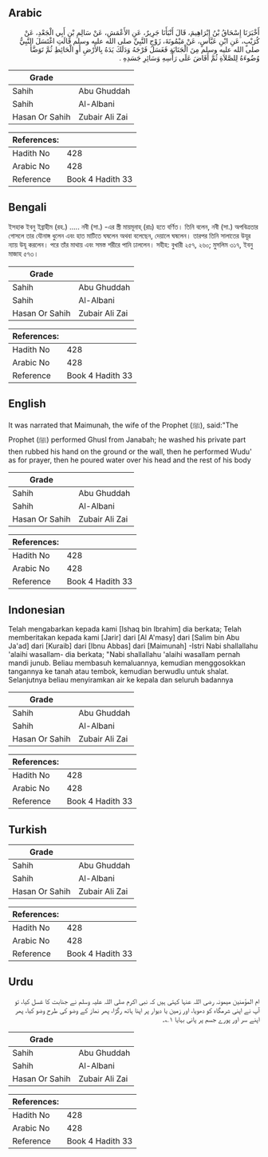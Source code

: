## Arabic


<div dir="rtl" lang="ar" style={{fontSize:'larger',backgroundColor:'#f8f9fa',padding:20}}>
أَخْبَرَنَا إِسْحَاقُ بْنُ إِبْرَاهِيمَ، قَالَ أَنْبَأَنَا جَرِيرٌ، عَنِ الأَعْمَشِ، عَنْ سَالِمِ بْنِ أَبِي الْجَعْدِ، عَنْ كُرَيْبٍ، عَنِ ابْنِ عَبَّاسٍ، عَنْ مَيْمُونَةَ، زَوْجِ النَّبِيِّ صلى الله عليه وسلم قَالَتِ اغْتَسَلَ النَّبِيُّ صلى الله عليه وسلم مِنَ الْجَنَابَةِ فَغَسَلَ فَرْجَهُ وَدَلَكَ يَدَهُ بِالأَرْضِ أَوِ الْحَائِطِ ثُمَّ تَوَضَّأَ وُضُوءَهُ لِلصَّلاَةِ ثُمَّ أَفَاضَ عَلَى رَأْسِهِ وَسَائِرِ جَسَدِهِ ‏.‏
</div>
<div style={{backgroundColor:'#f8f9fa',padding:20, marginBottom: 10}}><table> <thead> <tr> <th>Grade</th> <th></th> </tr> </thead> <tbody> <tr><td>Sahih</td><td>Abu Ghuddah</td></tr><tr><td>Sahih</td><td>Al-Albani</td></tr><tr><td>Hasan Or Sahih</td><td>Zubair Ali Zai</td></tr></tbody></table><table> <thead> <tr> <th>References:</th> <th></th> </tr> </thead> <tbody><tr><td>Hadith No</td><td>428</td></tr><tr><td>Arabic No</td><td>428</td></tr><tr><td>Reference</td><td>Book 4 Hadith 33</td></tr></tbody></table></div>

## Bengali


<div dir="ltr" lang="bn" style={{fontSize:'larger',backgroundColor:'#f8f9fa',padding:20}}>
ইসহাক ইবনু ইব্রাহীম (রহ.) ..... নবী (সা.) -এর স্ত্রী মায়মূনাহ্ (রাঃ) হতে বর্ণিত। তিনি বলেন, নবী (সা.) অপবিত্রতার গোসলে তার যৌনাঙ্গ ধুলেন এবং হাত মাটিতে ঘষলেন অথবা বলেছেন, দেয়ালে ঘষলেন। তারপর তিনি সালাতের উযূর ন্যায় উযূ করলেন। পরে তাঁর মাথায় এবং সমস্ত শরীরে পানি ঢাললেন। সহীহ: বুখারী ২৫৭, ২৬০; মুসলিম ৩১৭, ইবনু মাজাহ ৫৭৩।
</div>
<div style={{backgroundColor:'#f8f9fa',padding:20, marginBottom: 10}}><table> <thead> <tr> <th>Grade</th> <th></th> </tr> </thead> <tbody> <tr><td>Sahih</td><td>Abu Ghuddah</td></tr><tr><td>Sahih</td><td>Al-Albani</td></tr><tr><td>Hasan Or Sahih</td><td>Zubair Ali Zai</td></tr></tbody></table><table> <thead> <tr> <th>References:</th> <th></th> </tr> </thead> <tbody><tr><td>Hadith No</td><td>428</td></tr><tr><td>Arabic No</td><td>428</td></tr><tr><td>Reference</td><td>Book 4 Hadith 33</td></tr></tbody></table></div>

## English


<div dir="ltr" lang="en" style={{fontSize:'larger',backgroundColor:'#f8f9fa',padding:20}}>
It was narrated that Maimunah, the wife of the Prophet (ﷺ), said:"The Prophet (ﷺ) performed Ghusl from Janabah; he washed his private part then rubbed his hand on the ground or the wall, then he performed Wudu' as for prayer, then he poured water over his head and the rest of his body
</div>
<div style={{backgroundColor:'#f8f9fa',padding:20, marginBottom: 10}}><table> <thead> <tr> <th>Grade</th> <th></th> </tr> </thead> <tbody> <tr><td>Sahih</td><td>Abu Ghuddah</td></tr><tr><td>Sahih</td><td>Al-Albani</td></tr><tr><td>Hasan Or Sahih</td><td>Zubair Ali Zai</td></tr></tbody></table><table> <thead> <tr> <th>References:</th> <th></th> </tr> </thead> <tbody><tr><td>Hadith No</td><td>428</td></tr><tr><td>Arabic No</td><td>428</td></tr><tr><td>Reference</td><td>Book 4 Hadith 33</td></tr></tbody></table></div>

## Indonesian


<div dir="ltr" lang="id" style={{fontSize:'larger',backgroundColor:'#f8f9fa',padding:20}}>
Telah mengabarkan kepada kami [Ishaq bin Ibrahim] dia berkata; Telah memberitakan kepada kami [Jarir] dari [Al A'masy] dari [Salim bin Abu Ja'ad] dari [Kuraib] dari [Ibnu Abbas] dari [Maimunah] -Istri Nabi shallallahu 'alaihi wasallam- dia berkata; "Nabi shallallahu 'alaihi wasallam pernah mandi junub. Beliau membasuh kemaluannya, kemudian menggosokkan tangannya ke tanah atau tembok, kemudian berwudlu untuk shalat. Selanjutnya beliau menyiramkan air ke kepala dan seluruh badannya
</div>
<div style={{backgroundColor:'#f8f9fa',padding:20, marginBottom: 10}}><table> <thead> <tr> <th>Grade</th> <th></th> </tr> </thead> <tbody> <tr><td>Sahih</td><td>Abu Ghuddah</td></tr><tr><td>Sahih</td><td>Al-Albani</td></tr><tr><td>Hasan Or Sahih</td><td>Zubair Ali Zai</td></tr></tbody></table><table> <thead> <tr> <th>References:</th> <th></th> </tr> </thead> <tbody><tr><td>Hadith No</td><td>428</td></tr><tr><td>Arabic No</td><td>428</td></tr><tr><td>Reference</td><td>Book 4 Hadith 33</td></tr></tbody></table></div>

## Turkish


<div dir="ltr" lang="tr" style={{fontSize:'larger',backgroundColor:'#f8f9fa',padding:20}}>

</div>
<div style={{backgroundColor:'#f8f9fa',padding:20, marginBottom: 10}}><table> <thead> <tr> <th>Grade</th> <th></th> </tr> </thead> <tbody> <tr><td>Sahih</td><td>Abu Ghuddah</td></tr><tr><td>Sahih</td><td>Al-Albani</td></tr><tr><td>Hasan Or Sahih</td><td>Zubair Ali Zai</td></tr></tbody></table><table> <thead> <tr> <th>References:</th> <th></th> </tr> </thead> <tbody><tr><td>Hadith No</td><td>428</td></tr><tr><td>Arabic No</td><td>428</td></tr><tr><td>Reference</td><td>Book 4 Hadith 33</td></tr></tbody></table></div>

## Urdu


<div dir="rtl" lang="ur" style={{fontSize:'larger',backgroundColor:'#f8f9fa',padding:20}}>
ام المؤمنین میمونہ رضی اللہ عنہا کہتی ہیں کہ نبی اکرم صلی اللہ علیہ وسلم نے جنابت کا غسل کیا، تو آپ نے اپنی شرمگاہ کو دھویا، اور زمین یا دیوار پر اپنا ہاتھ رگڑا، پھر نماز کے وضو کی طرح وضو کیا، پھر اپنے سر اور پورے جسم پر پانی بہایا ۱؎۔
</div>
<div style={{backgroundColor:'#f8f9fa',padding:20, marginBottom: 10}}><table> <thead> <tr> <th>Grade</th> <th></th> </tr> </thead> <tbody> <tr><td>Sahih</td><td>Abu Ghuddah</td></tr><tr><td>Sahih</td><td>Al-Albani</td></tr><tr><td>Hasan Or Sahih</td><td>Zubair Ali Zai</td></tr></tbody></table><table> <thead> <tr> <th>References:</th> <th></th> </tr> </thead> <tbody><tr><td>Hadith No</td><td>428</td></tr><tr><td>Arabic No</td><td>428</td></tr><tr><td>Reference</td><td>Book 4 Hadith 33</td></tr></tbody></table></div>